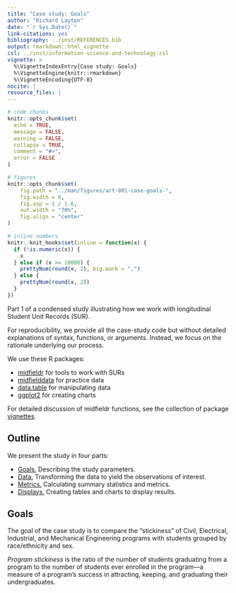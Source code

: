 ```yaml
---
title: "Case study: Goals"
author: "Richard Layton"
date: "`r Sys.Date()`"
link-citations: yes
bibliography: ../inst/REFERENCES.bib
output: rmarkdown::html_vignette
csl: ../inst/information-science-and-technology.csl
vignette: >
  %\VignetteIndexEntry{Case study: Goals}
  %\VignetteEngine{knitr::rmarkdown}
  %\VignetteEncoding{UTF-8}
nocite: | 
resource_files: |
---
```


```r
# code chunks
knitr::opts_chunk$set(
  echo = TRUE,
  message = FALSE,
  warning = FALSE,
  collapse = TRUE,
  comment = "#>",
  error = FALSE
)

# figures
knitr::opts_chunk$set(
    fig.path = "../man/figures/art-001-case-goals-", 
    fig.width = 6,
    fig.asp = 1 / 1.6,
    out.width = "70%",
    fig.align = "center"
)

# inline numbers
knitr::knit_hooks$set(inline = function(x) {
  if (!is.numeric(x)) {
    x
  } else if (x >= 10000) {
    prettyNum(round(x, 2), big.mark = ",")
  } else {
    prettyNum(round(x, 2))
  }
})
```

Part 1 of a condensed study illustrating how we work with longitudinal Student Unit Records (SUR). 

For reproducibility, we provide all the case-study code but without detailed explanations of syntax, functions, or arguments. Instead, we focus on the rationale underlying our process.  

We use these R packages:

- [midfieldr](https://midfieldr.github.io/midfieldr/) for tools to work with SURs
- [midfielddata](https://midfieldr.github.io/midfielddata/) for practice data
- [data.table](https://rdatatable.gitlab.io/data.table/) for manipulating data 
- [ggplot2](https://ggplot2.tidyverse.org/) for creating charts

For detailed discussion of midfieldr functions, see the collection of package [vignettes](https://midfieldr.github.io/midfieldr/articles/). 

## Outline

We present the study in four parts: 

- [Goals.](art-001-case-goals.html) Describing the study parameters.  
- [Data.](art-002-case-data.html) Transforming the data to yield the observations of interest.
- [Metrics.](art-003-case-metrics.html) Calculating summary statistics and metrics.
- [Displays.](art-004-case-displays.html) Creating tables and charts to display results.

## Goals

The goal of the case study is to compare the "stickiness" of Civil, Electrical, Industrial, and Mechanical Engineering programs with students grouped by race/ethnicity and sex. 

*Program stickiness* is the ratio of the number of students graduating from a program to the number of students ever enrolled in the program---a measure of a program's success in attracting, keeping, and graduating their undergraduates. 

